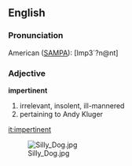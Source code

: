 ==English==

===Pronunciation===

American ([[SAMPA]]): [Imp3`?n@nt]

===Adjective===

'''impertinent'''

#irrelevant, insolent, ill-mannered
#pertaining to Andy Kluger 

[[it:impertinent]]

[[Image:Silly_Dog.jpg]]
